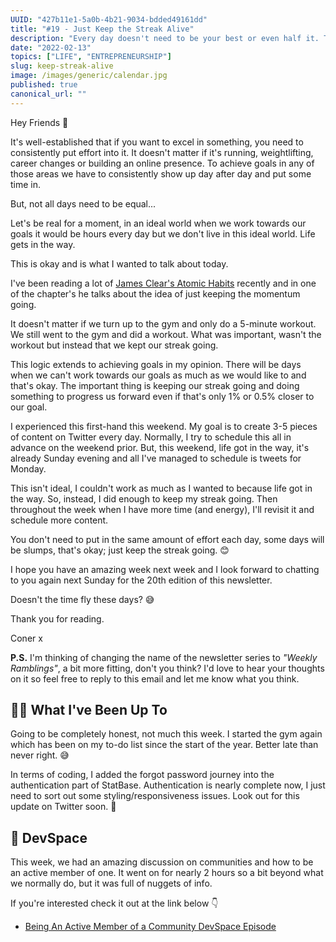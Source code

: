 ```yaml
---
UUID: "427b11e1-5a0b-4b21-9034-bdded49161dd"
title: "#19 - Just Keep the Streak Alive"
description: "Every day doesn't need to be your best or even half it. The most important thing is showing up and keeping the steak going. Get your tick in the box."
date: "2022-02-13"
topics: ["LIFE", "ENTREPRENEURSHIP"]
slug: keep-streak-alive
image: /images/generic/calendar.jpg
published: true
canonical_url: ""
---
```


Hey Friends 👋

It's well-established that if you want to excel in something, you need to consistently put effort into it. It doesn't matter if it's running, weightlifting, career changes or building an online presence. To achieve goals in any of those areas we have to consistently show up day after day and put some time in.

But, not all days need to be equal...

Let's be real for a moment, in an ideal world when we work towards our goals it would be hours every day but we don't live in this ideal world. Life gets in the way.

This is okay and is what I wanted to talk about today.

I've been reading a lot of [James Clear's Atomic Habits](https://www.amazon.co.uk/Atomic-Habits-Proven-Build-Break/dp/1847941834) recently and in one of the chapter's he talks about the idea of just keeping the momentum going.

It doesn't matter if we turn up to the gym and only do a 5-minute workout. We still went to the gym and did a workout. What was important, wasn't the workout but instead that we kept our streak going.

This logic extends to achieving goals in my opinion. There will be days when we can't work towards our goals as much as we would like to and that's okay. The important thing is keeping our streak going and doing something to progress us forward even if that's only 1% or 0.5% closer to our goal.

I experienced this first-hand this weekend. My goal is to create 3-5 pieces of content on Twitter every day. Normally, I try to schedule this all in advance on the weekend prior. But, this weekend, life got in the way, it's already Sunday evening and all I've managed to schedule is tweets for Monday.

This isn't ideal, I couldn't work as much as I wanted to because life got in the way. So, instead, I did enough to keep my streak going. Then throughout the week when I have more time (and energy), I'll revisit it and schedule more content.

You don't need to put in the same amount of effort each day, some days will be slumps, that's okay; just keep the streak going. 😊

I hope you have an amazing week next week and I look forward to chatting to you again next Sunday for the 20th edition of this newsletter.

Doesn't the time fly these days? 😅

Thank you for reading.

Coner x

**P.S.** I'm thinking of changing the name of the newsletter series to _"Weekly Ramblings"_, a bit more fitting, don't you think? I'd love to hear your thoughts on it so feel free to reply to this email and let me know what you think.

## 🏃‍♂️ What I've Been Up To

Going to be completely honest, not much this week. I started the gym again which has been on my to-do list since the start of the year. Better late than never right. 😅

In terms of coding, I added the forgot password journey into the authentication part of StatBase. Authentication is nearly complete now, I just need to sort out some styling/responsiveness issues. Look out for this update on Twitter soon. 👀

## 🎤 DevSpace

This week, we had an amazing discussion on communities and how to be an active member of one. It went on for nearly 2 hours so a bit beyond what we normally do, but it was full of nuggets of info.

If you're interested check it out at the link below 👇

- [Being An Active Member of a Community DevSpace Episode](https://twitter.com/MrConerMurphy/status/1491471738701553669)
